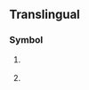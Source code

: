 {{also|kn|kN|.kn}}
==Translingual==

===Symbol===
{{mul-symbol}}

# {{ISO 3166|1|2|Saint Kitts and Nevis|from=1983}}
#: {{syn|mul|KNA|qq1={{w|ISO 3166-1 alpha-3|alpha-3}}}}
# {{ISO 3166|1|2|obs=1|Saint Christopher-Nevis-Anguilla|from=1974|to=1983}}
#: {{syn|mul|KNA|qq1={{w|ISO 3166-1 alpha-3|alpha-3}}}}
